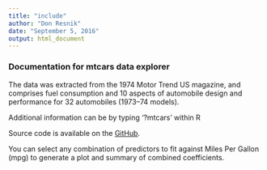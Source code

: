 ```yaml
---
title: "include"
author: "Don Resnik"
date: "September 5, 2016"
output: html_document
---
```

### Documentation for mtcars data explorer

The data was extracted from the 1974 Motor Trend US magazine, and comprises fuel consumption and 10 aspects of automobile design and performance for 32 automobiles (1973–74 models).

Additional information can be by typing '?mtcars' within R

Source code is available on the [GitHub](https://github.com/DonResnik/DevelopingDataProducts).

You can select any combination of predictors to fit against Miles Per Gallon (mpg) to generate a plot and summary of combined coefficients.

